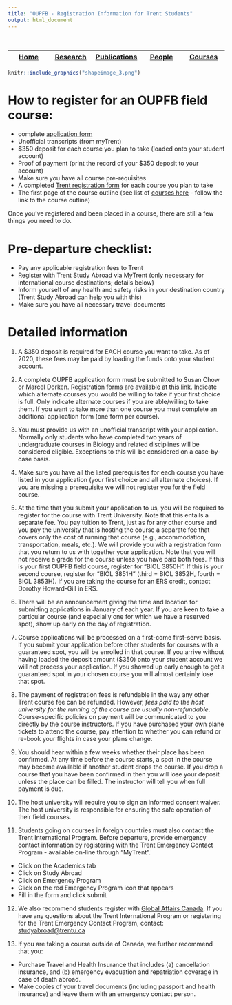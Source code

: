```yaml
---
title: "OUPFB - Registration Information for Trent Students"
output: html_document
---
```



<br>


| <a href="https://madorken.github.io/DorkenLab_Trent/index.html">Home</a> | <a href="https://madorken.github.io/DorkenLab_Trent/Research.html">Research</a> | <a href="https://scholar.google.ca/citations?user=xAqA9cUAAAAJ&amp;hl=en">Publications</a> | <a href="https://madorken.github.io/DorkenLab_Trent/People.html">People</a> | <a href="https://madorken.github.io/DorkenLab_Trent/Courses_Main.html">Courses</a>
|:----------:|:----------:|:----------:|:----------:|:----------:|



```r

knitr::include_graphics("shapeimage_3.png")

```


# How to register for an OUPFB field course:

*  complete [application form](http://www.oupfb.ca/form.pdf)
*  Unofficial transcripts (from myTrent)
*  $350 deposit for each course you plan to take (loaded onto your student account)
*  Proof of payment (print the record of your $350 deposit to your account)
*  Make sure you have all course pre-requisites
*  A completed [Trent registration form](https://www.trentu.ca/summer/sites/trentu.ca.summer/files/documents/Reading_Course_Application_2020.pdf) for each course you plan to take
*  The first page of the course outline (see list of [courses here](http://www.oupfb.ca/modules.html) - follow the link to the course outline)


Once you've registered and been placed in a course, there are still a few things you need to do. 

# Pre-departure checklist:

*  Pay any applicable registration fees to Trent
*  Register with Trent Study Abroad via MyTrent (only necessary for international course destinations; details below)
*  Inform yourself of any health and safety risks in your destination country (Trent Study Abroad can help you with this) 
*  Make sure you have all necessary travel documents 


# Detailed information

1) A $350 deposit is required for EACH course you want to take. As of 2020, these fees may be paid by loading the funds onto your student account. 

2) A complete OUPFB application form must be submitted to Susan Chow or Marcel Dorken. Registration forms are [available at this link](http://www.oupfb.ca/info.html). Indicate which alternate courses you would be willing to take if your first choice is full. Only indicate alternate courses if you are able/willing to take them. If you want to take more than one course you must complete an additional application form (one form per course).

3) You must provide us with an unofficial transcript with your application. Normally only students who have completed two years of undergraduate courses in Biology and related disciplines will be considered eligible. Exceptions to this will be considered on a case-by-case basis. 

4) Make sure you have all the listed prerequisites for each course you have listed in your application (your first choice and all alternate choices). If you are missing a prerequisite we will not register you for the field course.<br>

5) At the time that you submit your application to us, you will be required to register for the course with Trent University. Note that this entails a separate fee. You pay tuition to Trent, just as for any other course and you pay the university that is hosting the course a separate fee that covers only the cost of running that course (e.g., accommodation, transportation, meals, etc.). We will provide you with a registration form that you return to us with together your application. Note that you will not receive a grade for the course unless you have paid both fees. If this is your first OUPFB field course, register for "BIOL 3850H". If this is your second course, register for "BIOL 3851H" (third = BIOL 3852H, fourth = BIOL 3853H). If you are taking the course for an ERS credit, contact Dorothy Howard-Gill in ERS.

6) There will be an announcement giving the time and location for submitting applications in January of each year. If you are keen to take a particular course (and especially one for which we have a reserved spot), show up early on the day of registration.

7) Course applications will be processed on a first-come first-serve basis. If you submit your application before other students for courses with a guaranteed spot, you will be enrolled in that course. If you arrive without having loaded the deposit amount ($350) onto your student account we will not process your application. If you showed up early enough to get a guaranteed spot in your chosen course you will almost certainly lose that spot. 

8) The payment of registration fees is refundable in the way any other Trent course fee can be refunded. However, *fees paid to the host university for the running of the course are usually non-refundable*. Course-specific policies on payment will be communicated to you directly by the course instructors. If you have purchased your own plane tickets to attend the course, pay attention to whether you can refund or re-book your flights in case your plans change. 

9) You should hear within a few weeks whether their place has been confirmed. At any time before the course starts, a spot in the course may become available if another student drops the course. If you drop a course that you have been confirmed in then you will lose your deposit unless the place can be filled. The instructor will tell you when full payment is due.<br>

10) The host university will require you to sign an informed consent waiver. The host university is responsible for ensuring the safe operation of their field courses.

11) Students going on courses in foreign countries must also contact the Trent International Program. Before departure, provide emergency contact information by registering with the Trent Emergency Contact Program - available on-line through "MyTrent".
*  Click on the Academics tab
*  Click on Study Abroad
*  Click on Emergency Program
*  Click on the red Emergency Program icon that appears
*  Fill in the form and click submit 

12) We also recommend students register with [Global Affairs Canada](href="https://travel.gc.ca/travelling">https://travel.gc.ca/travelling). If you have any questions about the Trent International Program or registering for the Trent Emergency Contact Program, contact: <a href="maito:studyabroad@trentu.ca">studyabroad@trentu.ca</a>

13) If you are taking a course outside of Canada, we further recommend that you:

*  Purchase Travel and Health Insurance that includes (a) cancellation insurance, and (b) emergency evacuation and repatriation coverage in case of death abroad. 
*  Make copies of your travel documents (including passport and health insurance) and leave them with an emergency contact person.
